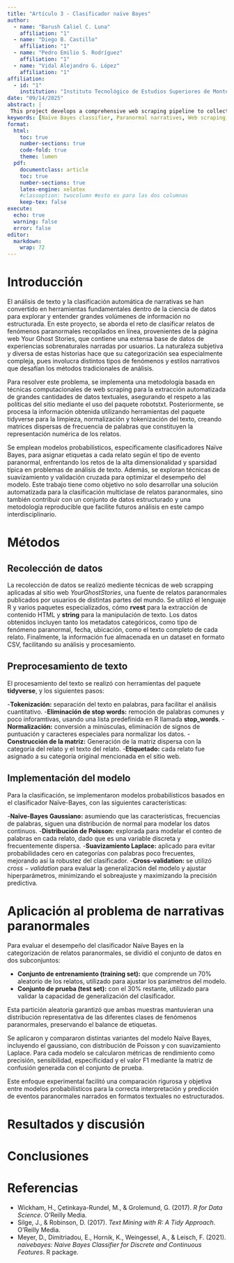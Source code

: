 ```yaml
---
title: "Artículo 3 - Clasificador naïve Bayes"
author:
  - name: "Barush Caliel C. Luna"
    affiliation: "1"
  - name: "Diego B. Castillo"
    affiliation: "1"
  - name: "Pedro Emilio S. Rodríguez"
    affiliation: "1"
  - name: "Vidal Alejandro G. López"
    affiliation: "1"
affiliation:
  - id: "1"
    institution: "Instituto Tecnológico de Estudios Superiores de Monterrey"
date: "09/14/2025"
abstract: | 
 This project develops a comprehensive web scraping pipeline to collect and organize firsthand paranormal experience narratives from Your Ghost Stories, an online repository of supernatural reports worldwide. Using R tools such as rvest, stringr, and purrr, we systematically extracted categorical metadata and full story texts by navigating the site's categorized and paginated structure. The methodology ensured legal compliance through robot.txt validation and incorporated robust error handling to overcome challenges related to URL parameter concatenation and page navigation. The resulting structured dataset enables advanced text mining and probabilistic classification models, such as Naïve Bayes, to analyze linguistic patterns and categorize paranormal events effectively, laying groundwork for enhanced understanding of narrative-based paranormal phenomena.
keywords: [Naïve Bayes classifier, Paranormal narratives, Web scraping, Natural language processing (NLP), Text mining, Probabilistic modeling, Data Extraction]
format:
  html:
    toc: true
    number-sections: true
    code-fold: true
    theme: lumen
  pdf:
    documentclass: article
    toc: true
    number-sections: true
    latex-engine: xelatex
    #classoption: twocolumn #esto es para las dos columnas
    keep-tex: false
execute:
  echo: true
  warning: false
  error: false
editor: 
  markdown: 
    wrap: 72
---
```


# Introducción

El análisis de texto y la clasificación automática de narrativas se han
convertido en herramientas fundamentales dentro de la ciencia de datos
para explorar y entender grandes volúmenes de información no
estructurada. En este proyecto, se aborda el reto de clasificar relatos
de fenómenos paranormales recopilados en línea, provenientes de la
página web Your Ghost Stories, que contiene una extensa base de datos de
experiencias sobrenaturales narradas por usuarios. La naturaleza
subjetiva y diversa de estas historias hace que su categorización sea
especialmente compleja, pues involucra distintos tipos de fenómenos y
estilos narrativos que desafían los métodos tradicionales de análisis.

Para resolver este problema, se implementa una metodología basada en
técnicas computacionales de web scraping para la extracción automatizada
de grandes cantidades de datos textuales, asegurando el respeto a las
políticas del sitio mediante el uso del paquete robotstxt.
Posteriormente, se procesa la información obtenida utilizando
herramientas del paquete tidyverse para la limpieza, normalización y
tokenización del texto, creando matrices dispersas de frecuencia de
palabras que constituyen la representación numérica de los relatos.

Se emplean modelos probabilísticos, específicamente clasificadores Naïve
Bayes, para asignar etiquetas a cada relato según el tipo de evento
paranormal, enfrentando los retos de la alta dimensionalidad y sparsidad
típica en problemas de análisis de texto. Además, se exploran técnicas
de suavizamiento y validación cruzada para optimizar el desempeño del
modelo. Este trabajo tiene como objetivo no solo desarrollar una
solución automatizada para la clasificación multiclase de relatos
paranormales, sino también contribuir con un conjunto de datos
estructurado y una metodología reproducible que facilite futuros
análisis en este campo interdisciplinario.

# Métodos

## Recolección de datos

La recolección de datos se realizó mediente técnicas de web scrapping aplicadas al sitio web $Your Ghost Stories$, una fuente de relatos paranormales publicados por usuarios de distintas partes del mundo. Se utilizó el lenguaje R y varios paquetes especializados, cómo **rvest** para la extracción de contenido HTML y **string** para la manipulación de texto. 
Los datos obtenidos incluyen tanto los metadatos categóricos, como tipo de fenómeno paranormal, fecha, ubicación, como el texto completo de cada relato. Finalmente, la información fue almacenada en un dataset en formato CSV, facilitando su análisis y procesamiento.


## Preprocesamiento de texto

El procesamiento del texto se realizó con herramientas del paquete **tidyverse**, y los siguientes pasos:

-**Tokenización:** separación del texto en palabras, para facilitar el análisis cuantitativo.
-**Eliminación de stop words:** remoción de palabras comunes y poco inforamtivas, usando una lista predefinida en R llamada **stop_words**.
-**Normalización:** conversión a minúsculas, eliminación de signos de puntuación y caracteres especiales para normalizar los datos.
-**Construcción de la matriz:** Generación de la matriz dispersa con la categoría del relato y el texto del relato.
-**Etiquetado:** cada relato fue asignado a su categoría original mencionada en el sitio web.

## Implementación del modelo

Para la clasificación, se implementaron modelos probabilísticos basados en el clasificador Naïve-Bayes, con las siguientes características:

-**Naïve-Bayes Gaussiano:** asumiendo que las características, frecuencias de palabras, siguen una distribución de normal para modelar los datos continuos.
-**Distribución de Poisson:** explorada para modelar el conteo de palabras en cada relato, dado que es una variable discreta y frecuentemente dispersa. 
-**Suavizamiento Laplace:** aplicado para evitar probabilidades cero en categorías con palabras poco frecuentes, mejorando así la robustez del clasificador.
-**Cross-validation:** se utilizó $cross-validation$ para evaluar la generalización del modelo y ajustar hiperparámetros, minimizando el sobreajuste y maximizando la precisión predictiva. 

# Aplicación al problema de narrativas paranormales

Para evaluar el desempeño del clasificador Naïve Bayes en la categorización de relatos paranormales, se dividió el conjunto de datos en dos subconjuntos: 

- **Conjunto de entrenamiento (training set):** que comprende un 70% aleatorio de los relatos, utilizado para ajustar los parámetros del modelo.
- **Conjunto de prueba (test set):** con el 30% restante, utilizado para validar la capacidad de generalización del clasificador.

Esta partición aleatoria garantizó que ambas muestras mantuvieran una distribución representativa de las diferentes clases de fenómenos paranormales, preservando el balance de etiquetas.

Se aplicaron y compararon distintas variantes del modelo Naïve Bayes, incluyendo el gaussiano, con distribución de Poisson y con suavizamiento Laplace. Para cada modelo se calcularon métricas de rendimiento como precisión, sensibilidad, especificidad y el valor F1 mediante la matriz de confusión generada con el conjunto de prueba.

Este enfoque experimental facilitó una comparación rigurosa y objetiva entre modelos probabilísticos para la correcta interpretación y predicción de eventos paranormales narrados en formatos textuales no estructurados.


# Resultados y discusión

# Conclusiones

# Referencias

-   Wickham, H., Çetinkaya-Rundel, M., & Grolemund, G. (2017). *R for
    Data Science*. O’Reilly Media.\
-   Silge, J., & Robinson, D. (2017). *Text Mining with R: A Tidy
    Approach*. O’Reilly Media.\
-   Meyer, D., Dimitriadou, E., Hornik, K., Weingessel, A., & Leisch, F.
    (2021). *naivebayes: Naive Bayes Classifier for Discrete and
    Continuous Features*. R package.
